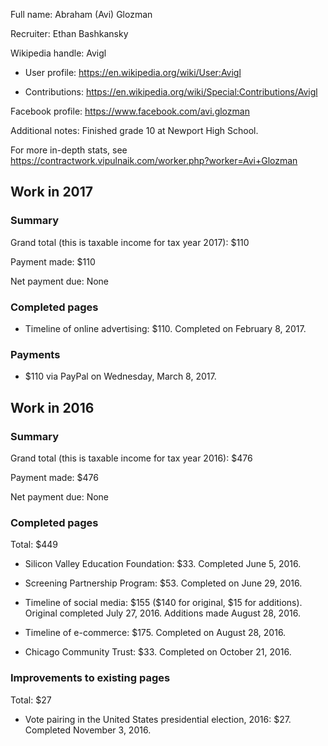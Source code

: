Full name: Abraham (Avi) Glozman

Recruiter: Ethan Bashkansky

Wikipedia handle: Avigl

* User profile: https://en.wikipedia.org/wiki/User:Avigl

* Contributions: https://en.wikipedia.org/wiki/Special:Contributions/Avigl

Facebook profile: https://www.facebook.com/avi.glozman

Additional notes: Finished grade 10 at Newport High School.

For more in-depth stats, see https://contractwork.vipulnaik.com/worker.php?worker=Avi+Glozman

== Work in 2017 ==

=== Summary ===

Grand total (this is taxable income for tax year 2017): $110

Payment made: $110

Net payment due: None

=== Completed pages ===

* Timeline of online advertising: $110. Completed on February 8, 2017.

=== Payments ===

* $110 via PayPal on Wednesday, March 8, 2017.

== Work in 2016 ==

=== Summary ===

Grand total (this is taxable income for tax year 2016): $476

Payment made: $476

Net payment due: None

=== Completed pages ===

Total: $449

* Silicon Valley Education Foundation: $33. Completed June 5, 2016.

* Screening Partnership Program: $53. Completed on June 29, 2016.

* Timeline of social media: $155 ($140 for original, $15 for additions). Original completed July 27, 2016. Additions made August 28, 2016.

* Timeline of e-commerce: $175. Completed on August 28, 2016.

* Chicago Community Trust: $33. Completed on October 21, 2016.

=== Improvements to existing pages ===

Total: $27

* Vote pairing in the United States presidential election, 2016: $27. Completed November 3, 2016.

